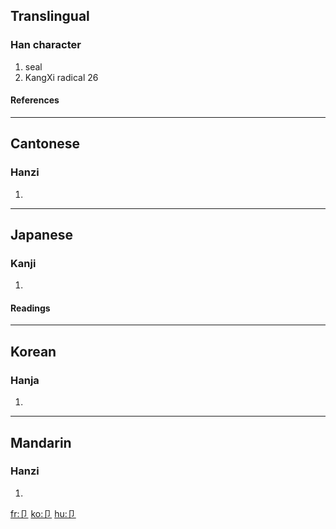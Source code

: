 {{see|部}}

==Translingual==
===Han character===
{{Han char|rn=26|rad=卩|as=00|sn=2|four=|canj=尸中 (SL)}}
# seal
# KangXi radical 26
====References====
{{Han ref|kx=0158.450|dkj=02836|dj=0363.020|hdz=10310.090|uh=5369|ud=21353}}
----

==Cantonese==
===Hanzi===
{{yue-hanzi|jyut=|y=jit3}}
# {{defn|Cantonese}}
----
==Japanese==
===Kanji===
{{ja-kanji|grade=|rs=卩00}}
# {{defn|Japanese}} 
====Readings====
{{ja-readings|on=[[せつ]] (setsu)|kun=[[わりふ]] (warifu)}}
----
==Korean==
===Hanja===
{{ko-hanja|hangeul=절|rv=jeol|mr=chŏl}}
# {{defn|Korean}}
----
==Mandarin==
===Hanzi===
{{cmn-hanzi|pin=[[jié]] (jie2)|wg=chieh<sup>2</sup>}}
# {{defn|Mandarin}}

[[fr:卩]]
[[ko:卩]]
[[hu:卩]]